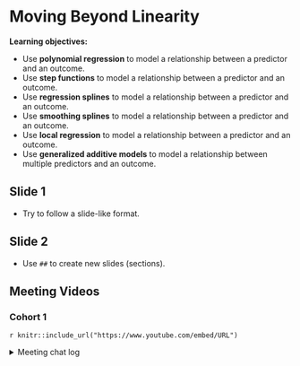 # Moving Beyond Linearity

**Learning objectives:**

- Use **polynomial regression** to model a relationship between a predictor and an outcome.
- Use **step functions** to model a relationship between a predictor and an outcome.
- Use **regression splines** to model a relationship between a predictor and an outcome.
- Use **smoothing splines** to model a relationship between a predictor and an outcome.
- Use **local regression** to model a relationship between a predictor and an outcome.
- Use **generalized additive models** to model a relationship between multiple predictors and an outcome.


## Slide 1

- Try to follow a slide-like format.

## Slide 2

- Use `##` to create new slides (sections).

## Meeting Videos

### Cohort 1

`r knitr::include_url("https://www.youtube.com/embed/URL")`

<details>
<summary> Meeting chat log </summary>

```
ADD LOG HERE
```
</details>
